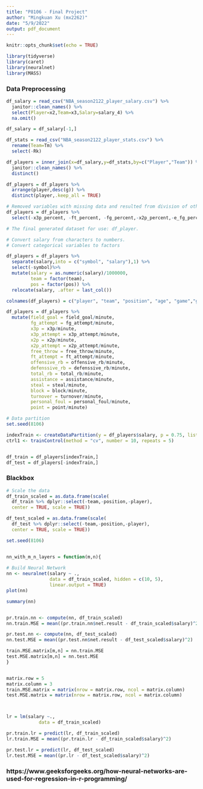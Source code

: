 ```yaml
---
title: "P8106 - Final Project"
author: "Mingkuan Xu (mx2262)"
date: "5/9/2022"
output: pdf_document
---
```


```r
knitr::opts_chunk$set(echo = TRUE)
```


```r
library(tidyverse)
library(caret)
library(neuralnet)
library(MASS)
```

### Data Preprocessing

```r
df_salary = read_csv("NBA_season2122_player_salary.csv") %>%
  janitor::clean_names() %>%
  select(Player=x2,Team=x3,Salary=salary_4) %>%
  na.omit()

df_salary = df_salary[-1,]

df_stats = read_csv("NBA_season2122_player_stats.csv") %>%
  rename(Team=Tm) %>%
  select(-Rk)

df_players = inner_join(x=df_salary,y=df_stats,by=c("Player","Team")) %>% 
  janitor::clean_names() %>% 
  distinct()

df_players = df_players %>% 
  arrange(player,desc(g)) %>% 
  distinct(player,.keep_all = TRUE)

# Removed variables with missing data and resulted from division of other variables
df_players = df_players %>% 
  select(-x3p_percent, -ft_percent, -fg_percent,-x2p_percent,-e_fg_percent)

# The final generated dataset for use: df_player.
```

```r
# Convert salary from characters to numbers.
# Convert categorical variables to factors

df_players = df_players %>% 
  separate(salary,into = c("symbol", "salary"),1) %>% 
  select(-symbol)%>% 
  mutate(salary = as.numeric(salary)/1000000,
         team = factor(team),
         pos = factor(pos)) %>% 
  relocate(salary, .after = last_col())

colnames(df_players) = c("player", "team", "position", "age", "game","game_starting" ,"minute","field_goal", "fg_attempt", "x3p", "x3p_attempt" ,"x2p", "x2p_attempt",   "free_throw",   "ft_attempt", "offensive_rb", "defenssive_rb",  "total_rb" ,   "assistance" ,   "steal" , "block",    "turnover",  "personal_foul", "point", "salary")

```

```r
df_players = df_players %>% 
  mutate(field_goal = field_goal/minute,
         fg_attempt = fg_attempt/minute,
         x3p = x3p/minute,
         x3p_attempt = x3p_attempt/minute,
         x2p = x2p/minute,
         x2p_attempt = x2p_attempt/minute,
         free_throw = free_throw/minute,
         ft_attempt = ft_attempt/minute,
         offensive_rb = offensive_rb/minute,
         defenssive_rb = defenssive_rb/minute,
         total_rb = total_rb/minute,
         assistance = assistance/minute,
         steal = steal/minute,
         block = block/minute,
         turnover = turnover/minute,
         personal_foul = personal_foul/minute,
         point = point/minute) 
```

```r
# Data partition
set.seed(8106)

indexTrain <- createDataPartition(y = df_players$salary, p = 0.75, list = FALSE, times = 1)
ctrl1 <- trainControl(method = "cv", number = 10, repeats = 5)


df_train = df_players[indexTrain,]
df_test = df_players[-indexTrain,]
```


### Blackbox

```r
# Scale the data
df_train_scaled = as.data.frame(scale(
  df_train %>% dplyr::select(-team,-position,-player), 
  center = TRUE, scale = TRUE))

df_test_scaled = as.data.frame(scale(
  df_test %>% dplyr::select(-team,-position,-player), 
  center = TRUE, scale = TRUE))
```

```r


set.seed(8106)


nn_with_m_n_layers = function(m,n){
  
# Build Neural Network
nn <- neuralnet(salary ~ ., 
                data = df_train_scaled, hidden = c(10, 5), 
                linear.output = TRUE)
plot(nn)

summary(nn)


pr.train.nn <- compute(nn, df_train_scaled)
nn.train.MSE = mean((pr.train.nn$net.result - df_train_scaled$salary)^2)

pr.test.nn <- compute(nn, df_test_scaled)
nn.test.MSE = mean((pr.test.nn$net.result - df_test_scaled$salary)^2)

train.MSE.matrix[m,n] = nn.train.MSE
test.MSE.matrix[m,n] = nn.test.MSE
}


matrix.row = 5
matrix.column = 3
train.MSE.matrix = matrix(nrow = matrix.row, ncol = matrix.column)
test.MSE.matrix = matrix(nrow = matrix.row, ncol = matrix.column)



lr = lm(salary ~.,
            data = df_train_scaled)

pr.train.lr = predict(lr, df_train_scaled)
lr.train.MSE = mean((pr.train.lr - df_train_scaled$salary)^2)

pr.test.lr = predict(lr, df_test_scaled)
lr.test.MSE = mean((pr.lr - df_test_scaled$salary)^2)
```

### https://www.geeksforgeeks.org/how-neural-networks-are-used-for-regression-in-r-programming/

